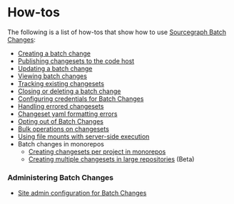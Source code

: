 # How-tos

The following is a list of how-tos that show how to use [Sourcegraph Batch Changes](/batch_changes/):

- [Creating a batch change](/batch_changes/how-tos/creating_a_batch_change)
- [Publishing changesets to the code host](/batch_changes/how-tos/publishing_changesets)
- [Updating a batch change](/batch_changes/how-tos/updating_a_batch_change)
- [Viewing batch changes](/batch_changes/how-tos/viewing_batch_changes)
- [Tracking existing changesets](/batch_changes/how-tos/tracking_existing_changesets)
- [Closing or deleting a batch change](/batch_changes/how-tos/closing_or_deleting_a_batch_change)
- [Configuring credentials for Batch Changes](/batch_changes/how-tos/configuring_credentials)
- [Handling errored changesets](/batch_changes/how-tos/handling_errored_changesets)
- [Changeset yaml formatting errors](/batch_changes/how-tos/yaml_changeset_errors)
- [Opting out of Batch Changes](/batch_changes/how-tos/opting_out_of_batch_changes)
- [Bulk operations on changesets](/batch_changes/how-tos/bulk_operations_on_changesets)
- [Using file mounts with server-side execution](/batch_changes/how-tos/server_side_file_mounts)
- Batch changes in monorepos
  - [Creating changesets per project in monorepos](/batch_changes/how-tos/creating_changesets_per_project_in_monorepos)
  - [Creating multiple changesets in large repositories](/batch_changes/how-tos/creating_multiple_changesets_in_large_repositories) (Beta)

### Administering Batch Changes

- [Site admin configuration for Batch Changes](/batch_changes/how-tos/site_admin_configuration)

